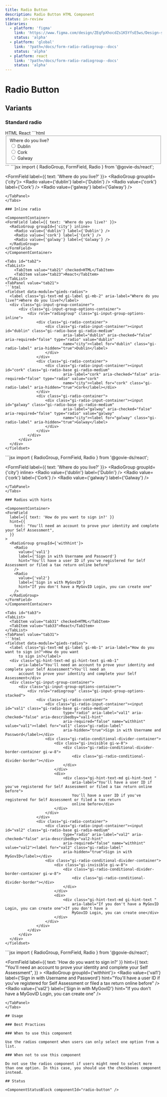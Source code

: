 ```yaml
---
title: Radio Button
description: Radio Button HTML Component
status: in-review
libraries:
  - platform: 'figma'
    link: 'https://www.figma.com/design/ZEqfpXhocdZs1K5YfsE5ws/Design-system?node-id=4008-3304&t=x9tccZ94Zz8w2Tvu-4'
    status: 'alpha'
  - platform: 'global'
    link: '?path=/docs/form-radio-radiogroup--docs'
    status: 'alpha'
  - platform: react
    link: '?path=/docs/form-radio-radiogroup--docs'
    status: 'alpha'
---
```


# Radio Button

## Variants

### Standard radio

<ComponentContainer>
  <FormField label={{ text: 'Where do you live?' }}>
    <RadioGroup groupId={'city'}>
      <Radio value={'dublin'} label={'Dublin'} />
      <Radio value={'cork'} label={'Cork'} />
      <Radio value={'galway'} label={'Galway'} />
    </RadioGroup>
  </FormField>
</ComponentContainer>

<Tabs id="tab1">
  <TabList>
    <TabItem value="tab11" checked>HTML</TabItem>
    <TabItem value="tab13">React</TabItem>
  </TabList>
  <TabPanel value="tab11">
  ```html
  <fieldset data-module="gieds-radios">
    <label class="gi-text-md gi-label gi-mb-2" aria-label="Where do you live?">Where do you live?</label>
    <div class="gi-input-group-container">
        <div class="gi-input-group-options-container">
            <div role="radiogroup" class="gi-input-group-options-stacked">
                <div class="gi-radio-container">
                    <div class="gi-radio-input-container">
                      <input id="dublin" class="gi-radio-base gi-radio-medium" aria-label="dublin" aria-checked="false" aria-required="false" type="radio" value="dublin" name="city">
                      <label for="dublin" class="gi-radio-label" aria-hidden="true">Dublin</label>
                    </div>
                </div>
                <div class="gi-radio-container">
                    <div class="gi-radio-input-container">
                      <input id="cork" class="gi-radio-base gi-radio-medium" aria-label="cork" aria-checked="false" aria-required="false" type="radio" value="cork" name="city">
                      <label for="cork" class="gi-radio-label" aria-hidden="true">Cork</label></div>
                </div>
                <div class="gi-radio-container">
                    <div class="gi-radio-input-container">
                      <input id="galway" class="gi-radio-base gi-radio-medium" aria-label="galway" aria-checked="false" aria-required="false" type="radio" value="galway" name="city">
                      <label for="galway" class="gi-radio-label" aria-hidden="true">Galway</label>
                    </div>
                </div>
            </div>
        </div>
    </div>
  </fieldset>
  ```
  </TabPanel>
  <TabPanel value="tab13">
  ```jsx
  import { RadioGroup, FormField, Radio } from '@govie-ds/react';

  <FormField label={{ text: 'Where do you live?' }}>
    <RadioGroup groupId={'city'}>
      <Radio value={'dublin'} label={'Dublin'} />
      <Radio value={'cork'} label={'Cork'} />
      <Radio value={'galway'} label={'Galway'} />
    </RadioGroup>
  </FormField>
  ```
  </TabPanel>
</Tabs>

### Inline radio

<ComponentContainer>
  <FormField label={{ text: 'Where do you live?' }}>
    <RadioGroup groupId={'city'} inline>
      <Radio value={'dublin'} label={'Dublin'} />
      <Radio value={'cork'} label={'Cork'} />
      <Radio value={'galway'} label={'Galway'} />
    </RadioGroup>
  </FormField>
</ComponentContainer>

<Tabs id="tab2">
  <TabList>
      <TabItem value="tab21" checked>HTML</TabItem>
      <TabItem value="tab23">React</TabItem>
  </TabList>
  <TabPanel value="tab21">
  ```html
  <fieldset data-module="gieds-radios">
    <label class="gi-text-md gi-label gi-mb-2" aria-label="Where do you live?">Where do you live?</label>
    <div class="gi-input-group-container">
        <div class="gi-input-group-options-container">
            <div role="radiogroup" class="gi-input-group-options-inline">
                <div class="gi-radio-container">
                    <div class="gi-radio-input-container"><input id="dublin" class="gi-radio-base gi-radio-medium"
                            aria-label="dublin" aria-checked="false" aria-required="false" type="radio" value="dublin"
                            name="city"><label for="dublin" class="gi-radio-label" aria-hidden="true">Dublin</label>
                    </div>
                </div>
                <div class="gi-radio-container">
                    <div class="gi-radio-input-container"><input id="cork" class="gi-radio-base gi-radio-medium"
                            aria-label="cork" aria-checked="false" aria-required="false" type="radio" value="cork"
                            name="city"><label for="cork" class="gi-radio-label" aria-hidden="true">Cork</label></div>
                </div>
                <div class="gi-radio-container">
                    <div class="gi-radio-input-container"><input id="galway" class="gi-radio-base gi-radio-medium"
                            aria-label="galway" aria-checked="false" aria-required="false" type="radio" value="galway"
                            name="city"><label for="galway" class="gi-radio-label" aria-hidden="true">Galway</label>
                    </div>
                </div>
            </div>
        </div>
    </div>
</fieldset>

  ```
  </TabPanel>
  <TabPanel value="tab23">
  ```jsx
  import { RadioGroup, FormField, Radio } from '@govie-ds/react';

  <FormField label={{ text: 'Where do you live?' }}>
    <RadioGroup groupId={'city'} inline>
      <Radio value={'dublin'} label={'Dublin'} />
      <Radio value={'cork'} label={'Cork'} />
      <Radio value={'galway'} label={'Galway'} />
    </RadioGroup>
  </FormField>
  ```
  </TabPanel>
</Tabs>

### Radios with hints

<ComponentContainer>
  <FormField
    label={{ text: 'How do you want to sign in?' }}
    hint={{
      text: "You'll need an account to prove your identity and complete your Self Assessment",
    }}
  >
    <RadioGroup groupId={'withhint'}>
      <Radio
        value={'val1'}
        label={'Sign in with Username and Password'}
        hint="You'll have a user ID if you've registered for Self Assessment or filed a tax return online before"
      />
      <Radio
        value={'val2'}
        label={'Sign in with MyGovID'}
        hint="If you don't have a MyGovID Login, you can create one"
      />
    </RadioGroup>
  </FormField>
</ComponentContainer>

<Tabs id="tab3">
  <TabList>
    <TabItem value="tab31" checked>HTML</TabItem>
    <TabItem value="tab33">React</TabItem>
  </TabList>
  <TabPanel value="tab31">
  ```html
  <fieldset data-module="gieds-radios">
    <label class="gi-text-md gi-label gi-mb-1" aria-label="How do you want to sign in?">How do you want
        to sign in?</label>
    <div class="gi-hint-text-md gi-hint-text gi-mb-1"
        aria-label="You'll need an account to prove your identity and complete your Self Assessment">You'll need an
        account to prove your identity and complete your Self Assessment</div>
    <div class="gi-input-group-container">
        <div class="gi-input-group-options-container">
            <div role="radiogroup" class="gi-input-group-options-stacked">
                <div class="gi-radio-container">
                    <div class="gi-radio-input-container"><input id="val1" class="gi-radio-base gi-radio-medium"
                            type="radio" aria-label="val1" aria-checked="false" aria-describedby="val1-hint"
                            aria-required="false" name="withhint" value="val1"><label for="val1" class="gi-radio-label"
                            aria-hidden="true">Sign in with Username and Password</label></div>
                    <div class="gi-radio-conditional-divider-container">
                        <div class="gi-invisible gi-w-8">
                            <div class="gi-radio-conditional-divider-border-container gi-w-8">
                                <div class="gi-radio-conditional-divider-border"></div>
                            </div>
                        </div>
                        <div>
                            <div class="gi-hint-text-md gi-hint-text "
                                aria-label="You'll have a user ID if you've registered for Self Assessment or filed a tax return online before">
                                You'll have a user ID if you've registered for Self Assessment or filed a tax return
                                online before</div>
                        </div>
                    </div>
                </div>
                <div class="gi-radio-container">
                    <div class="gi-radio-input-container"><input id="val2" class="gi-radio-base gi-radio-medium"
                            type="radio" aria-label="val2" aria-checked="false" aria-describedby="val2-hint"
                            aria-required="false" name="withhint" value="val2"><label for="val2" class="gi-radio-label"
                            aria-hidden="true">Sign in with MyGovID</label></div>
                    <div class="gi-radio-conditional-divider-container">
                        <div class="gi-invisible gi-w-8">
                            <div class="gi-radio-conditional-divider-border-container gi-w-8">
                                <div class="gi-radio-conditional-divider-border"></div>
                            </div>
                        </div>
                        <div>
                            <div class="gi-hint-text-md gi-hint-text "
                                aria-label="If you don't have a MyGovID Login, you can create one">If you don't have a
                                MyGovID Login, you can create one</div>
                        </div>
                    </div>
                </div>
            </div>
        </div>
    </div>
  </fieldset>
  ```
  </TabPanel>
  <TabPanel value="tab33">
  ```jsx
  import { RadioGroup, FormField, Radio } from '@govie-ds/react';

  <FormField
      label={{ text: 'How do you want to sign in?' }}
      hint={{
        text: "You'll need an account to prove your identity and complete your Self Assessment",
      }}
    >
      <RadioGroup groupId={'withhint'}>
        <Radio
          value={'val1'}
          label={'Sign in with Username and Password'}
          hint="You'll have a user ID if you've registered for Self Assessment or filed a tax return online before"
        />
        <Radio
          value={'val2'}
          label={'Sign in with MyGovID'}
          hint="If you don't have a MyGovID Login, you can create one"
        />
      </RadioGroup>
    </FormField>
  ```
  </TabPanel>
</Tabs>

## Usage

### Best Practices

### When to use this component

Use the radios component when users can only select one option from a list.

### When not to use this component

Do not use the radios component if users might need to select more than one option. In this case, you should use the checkboxes component instead.

## Status

<ComponentStatusBlock componentId="radio-button" />

